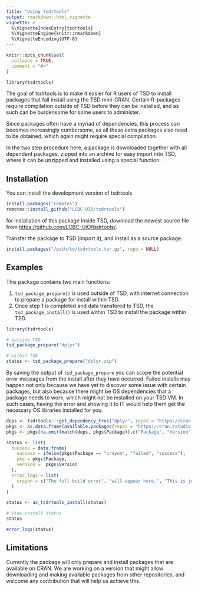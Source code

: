 ```yaml
---
title: "Using tsdrtools"
output: rmarkdown::html_vignette
vignette: >
  %\VignetteIndexEntry{tsdrtools}
  %\VignetteEngine{knitr::rmarkdown}
  %\VignetteEncoding{UTF-8}
---
```


```r
knitr::opts_chunk$set(
  collapse = TRUE,
  comment = "#>"
)
```

```r
library(tsdrtools)
```

The goal of tsdrtools is to make it easier for R users of TSD to install packages that fail install using the TSD mini-CRAN. 
Certain R-packages require compilation outside of TSD before they can be installed, and as such can be burdensome for some users to administer.

Since packages often have a myriad of dependencies, this process can becomes increasingly cumbersome, as all these extra packages also need to be obtained, which again might require special compilation. 

In the two step procedure here, a package is downloaded together with all dependent packages, zipped into an archive for easy import into TSD, where it can be unzipped and installed using a special function.

## Installation

You can install the development version of tsdrtools 
```r
install.packages("remotes")
remotes::install_github("LCBC-UIO/tsdrtools")
```

for installation of this package inside TSD, download the newest source file from
[https://github.com/LCBC-UiO/tsdrtools/](https://github.com/LCBC-UiO/tsdrtools/).

Transfer the package to TSD (import it), and install as a source package.
```r
install.packages("/path/to/tsdrtools.tar.gz", repo = NULL)
```


## Examples

This package contains two main functions:

1. `tsd_package_prepare()` is used outside of TSD, with internet connection to prepare a package for install within TSD.  
2. Once step 1 is completed and data transfered to TSD, the `tsd_package_install()` is used within TSD to install the package within TSD.  

```r
library(tsdrtools)

# outside TSD
tsd_package_prepare("dplyr")

# within TSD
status <- tsd_package_prepare("dplyr.zip")
```

By saving the output of `tsd_package_prepare` you can scope the potential error messages from the install after they have occurred. 
Failed installs may happen not only because we have yet to discover some issue with certain packages, but also because there might be OS dependencies that a package needs to work, which might not be installed on your TSD VM. 
In such cases, having the error and showing it to IT would help them get the necessary OS libraries installed for you.

```r
deps <- tsdrtools:::get_dependency_tree("dplyr", repos = "https://cran.rstudio.com/", verbose = FALSE)
pkgs <- as.data.frame(available.packages(repos = "https://cran.rstudio.com/" ))
pkgs <- pkgs[na.omit(match(deps, pkgs$Package)),c("Package", "Version")]

status <- list(
  success = data.frame(
    success = ifelse(pkgs$Package == "crayon", "failed", "success"),
    pkg = pkgs$Package,
    version =  pkgs$Version
  ),
  error_logs = list(
    crayon = c("The full build error", "will appear here.", "This is just a mock example")
  )
)

status <- as_tsdrtools_install(status)
```

```r
# View install status
status

error_logs(status)
```


## Limitations
Currently the package will only prepare and install packages that are available on CRAN. 
We are working on a version that might allow downloading and making available packages from other repositories, and welcome any contribution that will help us achieve this.
